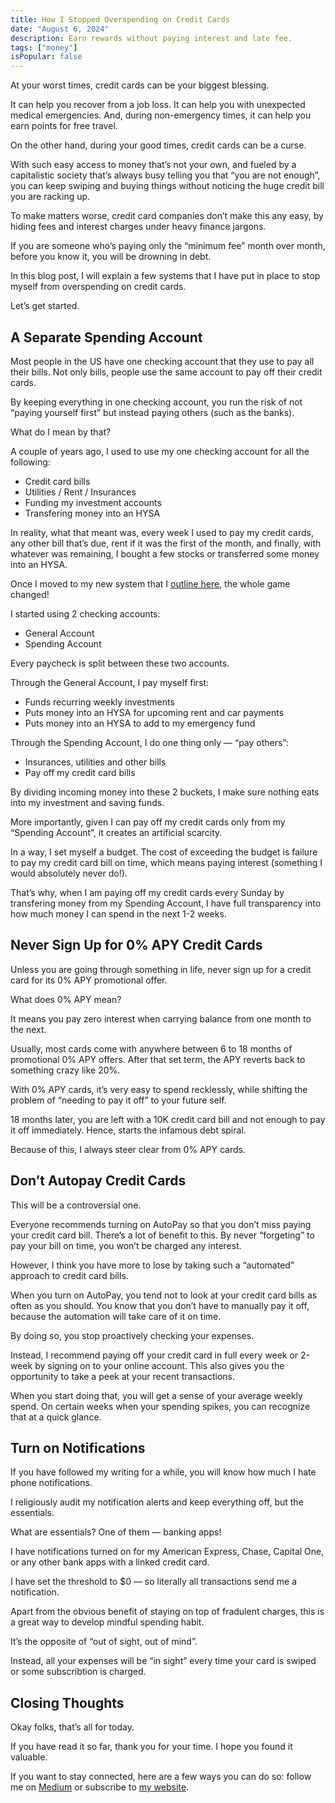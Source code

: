 ```yaml
---
title: How I Stopped Overspending on Credit Cards
date: "August 6, 2024"
description: Earn rewards without paying interest and late fee.
tags: ["money"]
isPopular: false
---
```

At your worst times, credit cards can be your biggest blessing.

It can help you recover from a job loss. It can help you with unexpected medical emergencies. And, during non-emergency times, it can help you earn points for free travel.

On the other hand, during your good times, credit cards can be a curse.

With such easy access to money that’s not your own, and fueled by a capitalistic society that’s always busy telling you that “you are not enough”, you can keep swiping and buying things without noticing the huge credit bill you are racking up.

To make matters worse, credit card companies don’t make this any easy, by hiding fees and interest charges under heavy finance jargons.

If you are someone who’s paying only the “minimum fee” month over month, before you know it, you will be drowning in debt.

In this blog post, I will explain a few systems that I have put in place to stop myself from overspending on credit cards.

Let’s get started.

## A Separate Spending Account

Most people in the US have one checking account that they use to pay all their bills. Not only bills, people use the same account to pay off their credit cards.

By keeping everything in one checking account, you run the risk of not “paying yourself first” but instead paying others (such as the banks).

What do I mean by that?

A couple of years ago, I used to use my one checking account for all the following:

- Credit card bills
- Utilities / Rent / Insurances
- Funding my investment accounts
- Transfering money into an HYSA

In reality, what that meant was, every week I used to pay my credit cards, any other bill that’s due, rent if it was the first of the month, and finally, with whatever was remaining, I bought a few stocks or transferred some money into an HYSA.

Once I moved to my new system that I [outline here](https://medium.com/@irtizahafiz/my-automated-payday-routine-2024-f33e93518ccc), the whole game changed!

I started using 2 checking accounts:

- General Account
- Spending Account

Every paycheck is split between these two accounts.

Through the General Account, I pay myself first:

- Funds recurring weekly investments
- Puts money into an HYSA for upcoming rent and car payments
- Puts money into an HYSA to add to my emergency fund

Through the Spending Account, I do one thing only — “pay others”:

- Insurances, utilities and other bills
- Pay off my credit card bills

By dividing incoming money into these 2 buckets, I make sure nothing eats into my investment and saving funds.

More importantly, given I can pay off my credit cards only from my “Spending Account”, it creates an artificial scarcity.

In a way, I set myself a budget. The cost of exceeding the budget is failure to pay my credit card bill on time, which means paying interest (something I would absolutely never do!).

That’s why, when I am paying off my credit cards every Sunday by transfering money from my Spending Account, I have full transparency into how much money I can spend in the next 1-2 weeks.

## Never Sign Up for 0% APY Credit Cards

Unless you are going through something in life, never sign up for a credit card for its 0% APY promotional offer.

What does 0% APY mean?

It means you pay zero interest when carrying balance from one month to the next.

Usually, most cards come with anywhere between 6 to 18 months of promotional 0% APY offers. After that set term, the APY reverts back to something crazy like 20%.

With 0% APY cards, it’s very easy to spend recklessly, while shifting the problem of “needing to pay it off” to your future self.

18 months later, you are left with a 10K credit card bill and not enough to pay it off immediately. Hence, starts the infamous debt spiral.

Because of this, I always steer clear from 0% APY cards.

## Don’t Autopay Credit Cards

This will be a controversial one.

Everyone recommends turning on AutoPay so that you don’t miss paying your credit card bill. There’s a lot of benefit to this. By never “forgeting” to pay your bill on time, you won’t be charged any interest.

However, I think you have more to lose by taking such a “automated” approach to credit card bills.

When you turn on AutoPay, you tend not to look at your credit card bills as often as you should. You know that you don’t have to manually pay it off, because the automation will take care of it on time.

By doing so, you stop proactively checking your expenses.

Instead, I recommend paying off your credit card in full every week or 2-week by signing on to your online account. This also gives you the opportunity to take a peek at your recent transactions.

When you start doing that, you will get a sense of your average weekly spend. On certain weeks when your spending spikes, you can recognize that at a quick glance.

## Turn on Notifications

If you have followed my writing for a while, you will know how much I hate phone notifications.

I religiously audit my notification alerts and keep everything off, but the essentials.

What are essentials? One of them — banking apps!

I have notifications turned on for my American Express, Chase, Capital One, or any other bank apps with a linked credit card.

I have set the threshold to $0 — so literally all transactions send me a notification.

Apart from the obvious benefit of staying on top of fradulent charges, this is a great way to develop mindful spending habit.

It’s the opposite of “out of sight, out of mind”.

Instead, all your expenses will be “in sight” every time your card is swiped or some subscribtion is charged.

## Closing Thoughts

Okay folks, that’s all for today.

If you have read it so far, thank you for your time. I hope you found it valuable.

If you want to stay connected, here are a few ways you can do so: follow me on [Medium](https://medium.com/@irtizahafiz) or subscribe to [my website](https://irtizahafiz.com/newsletter?utm_source=medium).
